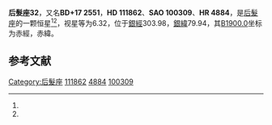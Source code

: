 {{Starbox begin
| name = 后髮座32
}}
{{Starbox observe
| epoch = [[J2000.0|J2000.0]]
| constell = [[后髮座|后髮座]]<ref name=SIMBAD>{{cite web
 | url=http://simbad.u-strasbg.fr/simbad/sim-id?Ident=HR+4884
 | title=Pulsating variable Star
 | publisher=Centre de Données astronomiques de Strasbourg
 | work=SIMBAD
 | accessdate=2012-07-13
 | archive-date=2016-03-18
 | archive-url=https://web.archive.org/web/20160318235953/http://simbad.u-strasbg.fr/simbad/sim-id?Ident=HR+4884
 | dead-url=no
 }}</ref><ref name=DATA>{{cite web
 | url=http://vizier.u-strasbg.fr/viz-bin/VizieR-5?-out.add=.&-source=5050&-corr=PK=HR&-out.max=9999&HR=4884
 | title=VizieR Detailed Page
 | accessdate=2012-07-13
 | archive-date=2016-03-04
 | archive-url=https://web.archive.org/web/20160304202202/http://vizier.u-strasbg.fr/viz-bin/VizieR-5?-out.add=.&-source=5050&-corr=PK=HR&-out.max=9999&HR=4884
 | dead-url=no
 }}</ref>
| 星官 = 
| ra = {{RA|12|52|12.3}}<ref name=SIMBAD /><ref name=DATA />
| dec = {{DEC|+17|4|26}}<ref name=SIMBAD /><ref name=DATA />
| appmag_v = 6.32<ref name=SIMBAD /><ref name=DATA />
}}
{{Starbox character
| class = M0III<ref name=SIMBAD /><ref name=DATA />
| b-v = 1.59<ref name=SIMBAD /><ref name=DATA />
| u-b = 1.99<ref name=SIMBAD /><ref name=DATA />
| r-i = <ref name=SIMBAD /><ref name=DATA />
| variable = 
}}
{{Starbox astrometry
| radial_v = 1.99
| prop_mo_ra = -1
| parallax = 
| p_error = 
}}
{{Starbox catalog
| names =BD+17 2551，[[SAO星表|SAO]] 100309，[[HD星表|HD]] 111862，[[HR星表|HR]] 4884}}
{{Starbox reference |Simbad=HR+4884}}
{{Starbox end}}

'''后髮座32'''，又名'''BD+17 2551'''，'''HD 111862'''、'''SAO 100309'''、'''HR 4884'''，是[[后髮座|后髮座]]的一颗恒星<ref name=SIMBAD /><ref name=DATA />，视星等为6.32，位于[[銀道座標系|銀經]]303.98，[[銀道座標系|銀緯]]79.94，其[[B1900.0|B1900.0]]坐标为赤經{{RA|12|47|13.8}}，赤緯{{DEC|+17|79.94|4}}。

== 参考文献 ==
{{reflist}}

{{star-stub}}

{{后髮座恒星}}
[[Category:后髮座|Category:后髮座]]
[[Category:HD和HDE天體|111862]]
[[Category:HR天體|4884]]
[[Category:SAO天體|100309]]